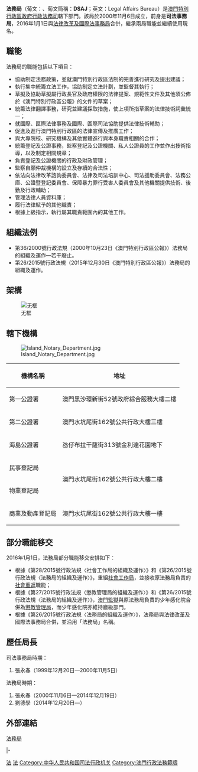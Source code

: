 {{澳門政府部門基礎資訊
|中文部門名稱=法務局
|葡文部門名稱=Direcção dos Serviços de Assuntos de Justiça
|部門標誌=Coat of arms of Macao.svg
|部門標誌名稱 = 中華人民共和國澳門特別行政區政府標誌
|首長職銜=局長
|首長姓名=劉德學
|副首長職銜=副局長
|副首長姓名=盧瑞祥、鍾頴儀、梁穎姸
|部門性質=一般部門 
|成立年份=2000年11月6日成立<br/>2016年職能重組
|所屬部門=[[澳門特別行政區行政法務司|行政法務司]]
|總部={{MAC}}[[水坑尾街|水坑尾街]]162號[[公共行政大樓|公共行政大樓]]15-20樓
|網站=http://www.dsaj.gov.mo/ www.dsaj.gov.mo/
}}
'''法務局'''（葡文：'''{{lang|pt|Direcção dos Serviços de Assuntos de Justiça}}'''、葡文簡稱：'''DSAJ'''；英文：Legal Affairs Bureau）是[[澳門特別行政區政府|澳門特別行政區政府]][[行政法務司|行政法務司]]轄下部門。該局於2000年11月6日成立，前身是'''司法事務局'''，2016年1月1日與[[法律改革及國際法事務局|法律改革及國際法事務局]]合併，繼承兩局職能並繼續使用現名。

==職能==
法務局的職能包括以下項目：
* 協助制定法務政策，並就澳門特別行政區法制的完善進行研究及提出建議；
* 執行集中統籌立法工作，協助制定立法計劃，並監督其執行；
* 草擬及協助草擬屬行政長官及政府權限的法律提案、規範性文件及其他須公佈於《澳門特別行政區公報》的文件的草案；
* 統籌法律翻譯事務，研究並建議採取措施，使上項所指草案的法律技術詞彙統一；
* 就國際、區際法律事務及國際、區際司法協助提供法律技術輔助；
* 促進及進行澳門特別行政區的法律宣傳及推廣工作；
* 與大專院校、研究機構及其他實體進行與本身職責相關的合作；
* 統籌登記及公證事務，監察登記及公證機關、私人公證員的工作並作出技術指導，以及制定相關規章；
* 負責登記及公證機關的行政及財政管理；
* 監察自願仲裁機構的設立及存續的合法性；
* 依法向法律改革諮詢委員會、法律及司法培訓中心、司法援助委員會、法務公庫、公證暨登記委員會、保障暴力罪行受害人委員會及其他機關提供技術、後勤及行政輔助；
* 管理法律人員資料庫；
* 履行法律賦予的其他職責；
* 根據上級指示，執行屬其職責範圍內的其他工作。

== 組織法例 ==
* 第36/2000號行政法規（2000年10月23日《澳門特別行政區公報》）法務局的組織及運作—若干廢止。
* 第26/2015號行政法規（2015年12月30日《澳門特別行政區公報》）法務局的組織及運作。

== 架構 ==
[[File:DSAJ_Organization.jpg|无框]]

==轄下機構==
[[File:Island_Notary_Department.jpg|thumb]]
{| class="wikitable"
|-
! 機構名稱 !! 地址 
|-
| 第一公證署 || 澳門黑沙環新街52號政府綜合服務大樓二樓
|-
| 第二公證署 || 澳門水坑尾街162號公共行政大樓三樓
|-
| 海島公證署 || 氹仔布拉干薩街313號金利達花園地下
|-
| 民事登記局 || rowspan=2|澳門水坑尾街162號公共行政大樓二樓
|-
| 物業登記局 
|-
| 商業及動產登記局 || 澳門水坑尾街162號公共行政大樓一樓
|}

== 部分職能移交 ==
2016年1月1日，法務局部分職能移交安排如下：
*根據《第28/2015號行政法規〈社會工作局的組織及運作〉》和《第26/2015號行政法規〈法務局的組織及運作〉》，重組[[社會工作局_(澳門)|社會工作局]]，並接收原法務局負責的[[社會重返|社會重返]]職能；
*根據《第27/2015號行政法規〈懲教管理局的組織及運作〉》和《第26/2015號行政法規〈法務局的組織及運作〉》，[[澳門監獄|澳門監獄]]與原法務局負責的少年感化院合併為[[懲教管理局|懲教管理局]]，而少年感化院亦維持廳級部門。
*根據《第26/2015號行政法規〈法務局的組織及運作〉》，法務局與法律改革及國際法事務局合併，並沿用「法務局」名稱。

== 歷任局長 ==
;司法事務局時期：
# 張永春（1999年12月20日—2000年11月5日）

;法務局時期：
# 張永春（2000年11月6日—2014年12月19日）
# 劉德學（2014年12月20日—）

==外部連結==
[http://www.dsaj.gov.mo/ 法務局] {{Wayback|url=http://www.dsaj.gov.mo/ |date=20191201182206 }}

{{start box}}
{{s-before|{{MAC-1935}}[[司法事務司|司法事務司]]}}
{{s-title|{{MSAR}}司法事務局|1999年12月20日-2000年11月5日}}
{{s-after|{{MSAR}}法務局}}
|-
{{s-before|{{MSAR}}司法事務局}}
{{s-title|{{MSAR}}法務局|2000年11月6日-}}
{{s-none|}}
{{end box}}

{{澳門特別行政區政府部門}}
[[Category:澳門政府部門|法]]
[[Category:澳門行政部門|法]]
[[Category:中华人民共和国司法行政机关|Category:中华人民共和国司法行政机关]]
[[Category:澳門行政法務範疇|Category:澳門行政法務範疇]]